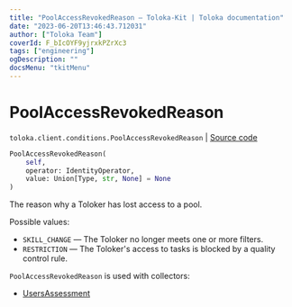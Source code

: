```yaml
---
title: "PoolAccessRevokedReason — Toloka-Kit | Toloka documentation"
date: "2023-06-20T13:46:43.712031"
author: ["Toloka Team"]
coverId: F_bIcOYF9yjrxkPZrXc3
tags: ["engineering"]
ogDescription: ""
docsMenu: "tkitMenu"
---
```


# PoolAccessRevokedReason

`toloka.client.conditions.PoolAccessRevokedReason` | [Source code](https://github.com/Toloka/toloka-kit/blob/v1.2.0/src/client/conditions.py#L252)

```python
PoolAccessRevokedReason(
    self,
    operator: IdentityOperator,
    value: Union[Type, str, None] = None
)
```

The reason why a Toloker has lost access to a pool.

Possible values:

* `SKILL_CHANGE` — The Toloker no longer meets one or more filters.
* `RESTRICTION` — The Toloker's access to tasks is blocked by a quality control rule.

`PoolAccessRevokedReason` is used with collectors:
- [UsersAssessment](/docs/toloka-kit/reference/toloka.client.collectors.UsersAssessment)